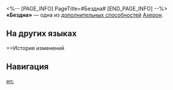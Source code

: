 <%-- [PAGE_INFO]
PageTitle=#Бездна#
[END_PAGE_INFO] --%>
{{Навык Инфобокс
|Название         = Бездна
|Изображение      = След Бездна.png
|Персонаж         = Ахерон
|Тип              = Доп. способность
|Возвышение       = 4
|Длительность     = 
|Описание         = Если помимо Ахерон в отряде есть 1 или 2 союзника Пути Небытия, то наносимый базовой атакой, навыком и сверхспособностью Ахерон урон повышается до 115% или 160% от изначального урона соответственно.
|Свойство1        = 
|Масштабирование1 = 
}}
'''«Бездна»''' — одна из [[дополнительная способность|дополнительных способностей]] [[Ахерон]].

==На других языках==
{{На других языках
|en   = The Abyss
|zhs  = 奈落
|zht  = 奈落
|ja   = {{Rubi|奈落|ならく}}
|ko   = 나락
|es   = El abismo
|fr   = Abîme
|ru   = Бездна
|th   = The Abyss
|vi   = Vực Sâu
|de   = Unterwelt
|id   = The Abyss
|pt   = O Abismo
}}

==История изменений
{{История изменений|3.5}}

==Навигация==
{{Навык Навбокс|Ахерон}}

[[en:]]